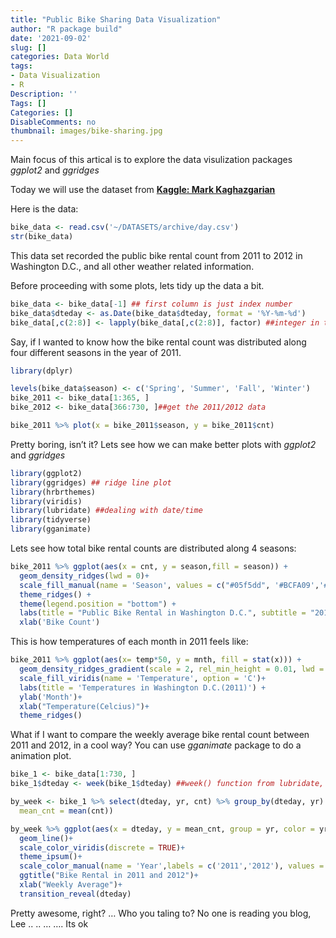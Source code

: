 ```yaml
---
title: "Public Bike Sharing Data Visualization"
author: "R package build"
date: '2021-09-02'
slug: []
categories: Data World
tags:
- Data Visualization
- R
Description: ''
Tags: []
Categories: []
DisableComments: no
thumbnail: images/bike-sharing.jpg
---
```


Main focus of this artical is to explore the data visulization packages _ggplot2_ and _ggridges_

Today we will use the dataset from [__Kaggle: Mark Kaghazgarian__](https://www.kaggle.com/marklvl/bike-sharing-dataset)

Here is the data:

```r
bike_data <- read.csv('~/DATASETS/archive/day.csv')
str(bike_data)
```

This data set recorded the public bike rental count from 2011 to 2012 in Washington D.C., and all other weather related information.

Before proceeding with some plots, lets tidy up the data a bit.

```r
bike_data <- bike_data[-1] ## first column is just index number
bike_data$dteday <- as.Date(bike_data$dteday, format = '%Y-%m-%d')
bike_data[,c(2:8)] <- lapply(bike_data[,c(2:8)], factor) ##integer in these columns represent different factors/levels, detailed data background info https://www.kaggle.com/marklvl/bike-sharing-dataset
```

Say, if I wanted to know how the bike rental count was distributed along four different seasons in the year of 2011.

```r
library(dplyr)

levels(bike_data$season) <- c('Spring', 'Summer', 'Fall', 'Winter')
bike_2011 <- bike_data[1:365, ]
bike_2012 <- bike_data[366:730, ]##get the 2011/2012 data

bike_2011 %>% plot(x = bike_2011$season, y = bike_2011$cnt)
```

Pretty boring, isn't it? Lets see how we can make better plots with _ggplot2_ and _ggridges_

```r
library(ggplot2) 
library(ggridges) ## ridge line plot
library(hrbrthemes)
library(viridis)
library(lubridate) ##dealing with date/time
library(tidyverse)
library(gganimate)
```

Lets see how total bike rental counts are distributed along 4 seasons:
```r
bike_2011 %>% ggplot(aes(x = cnt, y = season,fill = season)) +
  geom_density_ridges(lwd = 0)+
  scale_fill_manual(name = 'Season', values = c("#05f5dd", '#BCFA09','#FA9409','#F3ECF0'))+
  theme_ridges() +
  theme(legend.position = "bottom") +
  labs(title = "Public Bike Rental in Washington D.C.", subtitle = "2011")+
  xlab('Bike Count')
```

This is how temperatures of each month in 2011 feels like:
```r
bike_2011 %>% ggplot(aes(x= temp*50, y = mnth, fill = stat(x))) +
  geom_density_ridges_gradient(scale = 2, rel_min_height = 0.01, lwd = 0.2, quantile_lines = TRUE, color = 'white')+
  scale_fill_viridis(name = 'Temperature', option = 'C')+
  labs(title = 'Temperatures in Washington D.C.(2011)') +
  ylab('Month')+
  xlab("Temperature(Celcius)")+
  theme_ridges()
```

What if I want to compare the weekly average bike rental count between 2011 and 2012, in a cool way? You can use _gganimate_ package to do a animation plot.
```r
bike_1 <- bike_data[1:730, ]
bike_1$dteday <- week(bike_1$dteday) ##week() function from lubridate, to get week number

by_week <- bike_1 %>% select(dteday, yr, cnt) %>% group_by(dteday, yr) %>% summarise(
  mean_cnt = mean(cnt))

by_week %>% ggplot(aes(x = dteday, y = mean_cnt, group = yr, color = yr))+
  geom_line()+
  scale_color_viridis(discrete = TRUE)+
  theme_ipsum()+
  scale_color_manual(name = 'Year',labels = c('2011','2012'), values = c("#04FBE1", "#02A9FD"))+
  ggtitle("Bike Rental in 2011 and 2012")+
  xlab("Weekly Average")+
  transition_reveal(dteday)
```

Pretty awesome, right?
...
Who you taling to? No one is reading you blog, Lee
..
..
...
....
Its ok
